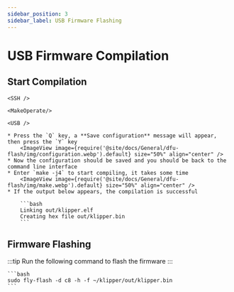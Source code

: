 ```yaml
---
sidebar_position: 3
sidebar_label: USB Firmware Flashing
---
```




# USB Firmware Compilation

## Start Compilation

    <SSH />

    <MakeOperate/>

    <USB />

    * Press the `Q` key, a **Save configuration** message will appear, then press the `Y` key
        <ImageView image={require('@site/docs/General/dfu-flash/img/configuration.webp').default} size="50%" align="center" />
    * Now the configuration should be saved and you should be back to the command line interface
    * Enter `make -j4` to start compiling, it takes some time
        <ImageView image={require('@site/docs/General/dfu-flash/img/make.webp').default} size="50%" align="center" />
    * If the output below appears, the compilation is successful

        ```bash
        Linking out/klipper.elf
        Creating hex file out/klipper.bin
        ```

## Firmware Flashing

:::tip
Run the following command to flash the firmware
:::

    ```bash
    sudo fly-flash -d c8 -h -f ~/klipper/out/klipper.bin
    ```
